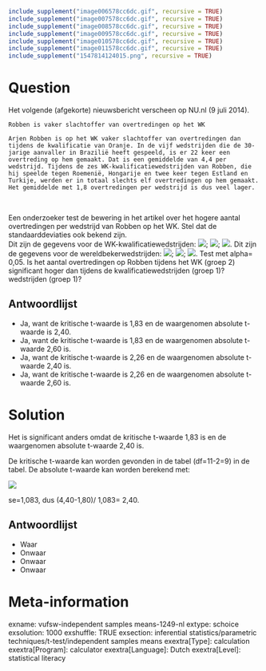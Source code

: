 ```r
include_supplement("image006578cc6dc.gif", recursive = TRUE)
include_supplement("image007578cc6dc.gif", recursive = TRUE)
include_supplement("image008578cc6dc.gif", recursive = TRUE)
include_supplement("image009578cc6dc.gif", recursive = TRUE)
include_supplement("image010578cc6dc.gif", recursive = TRUE)
include_supplement("image011578cc6dc.gif", recursive = TRUE)
include_supplement("1547814124015.png", recursive = TRUE)
```

Question
========
Het volgende (afgekorte) nieuwsbericht verscheen op NU.nl (9 juli 2014).  
  

<tabel> <colgroup> <col style="width: 100%" /> </colgroup> <tbody> <tr class="odd"> <td><pre><code>Robben is vaker slachtoffer van overtredingen op het WK </code></pre> <pre><code>Arjen Robben is op het WK vaker slachtoffer van overtredingen dan tijdens de kwalificatie van Oranje. In de vijf wedstrijden die de 30-jarige aanvaller in Brazilië heeft gespeeld, is er 22 keer een overtreding op hem gemaakt. Dat is een gemiddelde van 4,4 per wedstrijd. Tijdens de zes WK-kwalificatiewedstrijden van Robben, die hij speelde tegen Roemenië, Hongarije en twee keer tegen Estland en Turkije, werden er in totaal slechts elf overtredingen op hem gemaakt. Het gemiddelde met 1,8 overtredingen per wedstrijd is dus veel lager. </code></pre> <br /> </td> </tr> </tbody> </table>

  
Een onderzoeker test de bewering in het artikel over het hogere aantal overtredingen per wedstrijd van Robben op het WK. Stel dat de standaarddeviaties ook bekend zijn.  
Dit zijn de gegevens voor de WK-kwalificatiewedstrijden:
![](image006578cc6dc.gif);
![](image007578cc6dc.gif);
![](image008578cc6dc.gif). Dit zijn de gegevens voor de wereldbekerwedstrijden:
![](image009578cc6dc.gif);
![](image010578cc6dc.gif);
![](image011578cc6dc.gif).  Test met alpha= 0,05. Is het aantal overtredingen op Robben tijdens het WK (groep 2) significant hoger dan tijdens de kwalificatiewedstrijden (groep 1)? wedstrijden (groep 1)?

Antwoordlijst
----------
* Ja, want de kritische t-waarde is 1,83 en de waargenomen absolute t-waarde is 2,40.
* Ja, want de kritische t-waarde is 1,83 en de waargenomen absolute t-waarde 2,60 is.
* Ja, want de kritische t-waarde is 2,26 en de waargenomen absolute t-waarde 2,40 is.
* Ja, want de kritische t-waarde is 2,26 en de waargenomen absolute t-waarde 2,60 is.

Solution
========

Het is significant anders omdat de kritische t-waarde 1,83 is en de waargenomen absolute t-waarde 2,40 is.  
  
De kritische t-waarde kan worden gevonden in de tabel (df=11-2=9) in de tabel. De absolute t-waarde kan worden berekend met:  
  
  
![](1547814124015.png)
  
se=1,083, dus (4,40-1,80)/ 1,083= 2,40.

Antwoordlijst
----------
* Waar
* Onwaar
* Onwaar
* Onwaar

Meta-information
================
exname: vufsw-independent samples means-1249-nl
extype: schoice
exsolution: 1000
exshuffle: TRUE
exsection: inferential statistics/parametric techniques/t-test/independent samples means
exextra[Type]: calculation
exextra[Program]: calculator
exextra[Language]: Dutch
exextra[Level]: statistical literacy

